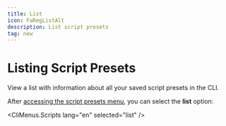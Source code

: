 ```yaml
---
title: List
icon: FaRegListAlt
description: List script presets
tag: new
---
```


# Listing Script Presets

View a list with information about all your saved script presets in the CLI.

After [accessing the script presets menu](/docs/presets/scripts/start), you can select the **list** option:

<CliMenus.Scripts lang="en" selected="list" />

